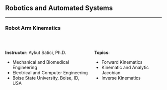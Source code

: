 ## Robotics and Automated Systems {.center .smaller}
<!-- ###################################################################### -->

<hr>

### Robot Arm Kinematics

<br/>

:::: {.columns}

::: {.column width="55%"}

__Instructor__: Aykut Satici, Ph.D. <br>

* Mechanical and Biomedical Engineering <br>
* Electrical and Computer Engineering <br>
* Boise State University, Boise, ID, USA

:::

::: {.column width="45%"}

__Topics__: <br>

* Forward Kinematics
* Kinematic and Analytic Jacobian
* Inverse Kinematics

:::

::::
